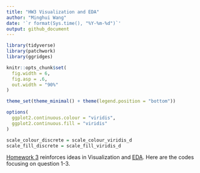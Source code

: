 ```yaml
---
title: "HW3 Visualization and EDA"
author: "Minghui Wang" 
date: '`r format(Sys.time(), "%Y-%m-%d")`'
output: github_document
---
```


```r
library(tidyverse)
library(patchwork)
library(ggridges)

knitr::opts_chunk$set(
  fig.width = 6,
  fig.asp = .6,
  out.width = "90%"
)

theme_set(theme_minimal() + theme(legend.position = "bottom"))

options(
  ggplot2.continuous.colour = "viridis",
  ggplot2.continuous.fill = "viridis"
)

scale_colour_discrete = scale_colour_viridis_d
scale_fill_discrete = scale_fill_viridis_d

```
[Homework 3](https://p8105.com/homework_3.html) reinforces ideas in Visualization and [EDA](https://p8105.com/topic_visualization_and_eda.html). Here are the codes focusing on question 1-3.
